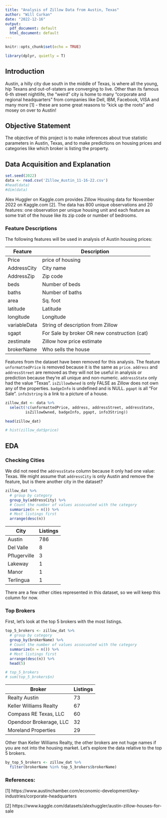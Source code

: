 ```yaml
---
title: "Analysis of Zillow Data from Austin, Texas"
author: "Will Curkan"
date: "2022-12-16"
output:
  pdf_document: default
  html_document: default
---
```


```r
knitr::opts_chunk$set(echo = TRUE)
```

```r
library(dplyr, quietly = T)
```

## Introduction

Austin, a hilly city due south in the middle of Texas, is where all the young, hip Texans and out-of-staters are converging to live. Other than its famous 6-th street nightlife, the "weird" city is home to many "corporate and regional headquarters" from companies like Dell, IBM, Facebook, VISA and many more [1] - these are some great reasons to "kick up the roots" and mosey on over to Austin! 

## Objective Statement

The objective of this project is to make inferences about true statistic parameters in Austin, Texas, and to make predictions on housing prices and categories like which broker is listing the property.

## Data Acquisition and Explanation

```r
set.seed(2022)
data <- read.csv('Zillow_Austin_11-16-22.csv')
#head(data)
#dim(data)
```
Alex Huggler on Kaggle.com provides Zillow Housing data for November 2022 on Kaggle.com [2]. The data has 800 unique observations and 20 features: one observation per unique housing unit and each feature as some trait of the house like its zip code or number of bedrooms.

### Feature Descriptions

The following features will be used in analysis of Austin housing prices:

|Feature|Description|
|-------|-----------|
|Price| price of housing|
|AddressCity| City name|
|AddressZip| Zip code|
|beds| Number of beds|
|baths| Number of baths|
|area| Sq. foot|
|latitude| Latitude|
|longitude| Longitude|
|variableData| String of description from Zillow|
|sgapt| For Sale by broker OR new construction (cat)|
|zestimate| Zillow how price estimate|
|brokerName| Who sells the house|

Features from the dataset have been removed for this analysis. The feature `unformattedPrice` is removed because it is the same as `price`. `address` and `addressStreet` are removed as they will not be useful in analysis or prediction because they're all unique and non-numeric. `addressState` only had the value "Texas". `isZillowOwned` is only FALSE as Zillow does not own any of the properties. `badgeInfo` is undefined and is NULL. `pgapt` is all "For Sale".
`info3string` is a link to a picture of a house.

```r
zillow_dat <- data %>%
  select(!c(unformattedPrice, address, addressStreet, addressState,
         isZillowOwned, badgeInfo, pgapt, info3String))

head(zillow_dat)
```

```r
# hist(zillow_dat$price)
```

## EDA


### Checking Cities
We did not need the `addressState` column because it only had one value: Texas. We might assume that `addressCity` is only Austin and remove the feature, but is there another city in the dataset?

```r
zillow_dat %>%
  # group by category
  group_by(addressCity) %>% 
  # Count the number of values assocuated with the category
  summarize(n = n()) %>%
  # Most listings first
  arrange(desc(n))
```
|City| Listings|
|----|---------|
|Austin|	786			
|Del Valle|	8			
|Pflugerville|	3			
|Lakeway|	1			
|Manor|	1			
|Terlingua|	1	

There are a few other cities represented in this dataset, so we will keep this column for now.

### Top Brokers
First, let's look at the top 5 brokers with the most listings.

```r
top_5_brokers <- zillow_dat %>%
  # group by category
  group_by(brokerName) %>% 
  # Count the number of values assocuated with the category
  summarize(n = n()) %>%
  # Most listings first
  arrange(desc(n)) %>%
  head(5)

# top_5_brokers
# sum(top_5_brokers$n)
```
| Broker| Listings|
|-------|---------|
|Realty Austin|	73			
|Keller Williams Realty|	67			
|Compass RE Texas, LLC|	60			
|Opendoor Brokerage, LLC|	32			
|Moreland Properties|	29	

Other than Keller Williams Realty, the other brokers are not huge names if you are not into the housing market. Let's explore the data relative to the top 5 brokers.

```r
by_top_5_brokers <- zillow_dat %>%
  filter(brokerName %in% top_5_brokers$brokerName)
```



### References:

[1] https://www.austinchamber.com/economic-development/key-industries/corporate-headquarters

[2] https://www.kaggle.com/datasets/alexhuggler/austin-zillow-houses-for-sale